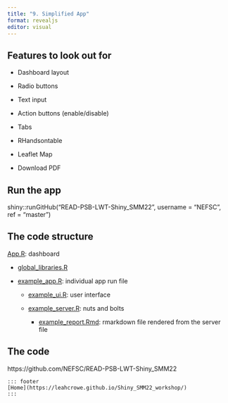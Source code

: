 ```yaml
---
title: "9. Simplified App"
format: revealjs
editor: visual
---
```


## Features to look out for

-   Dashboard layout

-   Radio buttons

-   Text input

-   Action buttons (enable/disable)

-   Tabs

-   RHandsontable

-   Leaflet Map

-   Download PDF

## Run the app

shiny::runGitHub("READ-PSB-LWT-Shiny_SMM22", username = "NEFSC", ref = "master")

## The code structure

[App.R]{.underline}: dashboard

-   [global_libraries.R]{.underline}

-   [example_app.R]{.underline}: individual app run file

    -   [example_ui.R]{.underline}: user interface

    -   [example_server.R]{.underline}: nuts and bolts

        -   [example_report.Rmd]{.underline}: rmarkdown file rendered from the server file

## The code

https://github.com/NEFSC/READ-PSB-LWT-Shiny_SMM22

    ::: footer
    [Home](https://leahcrowe.github.io/Shiny_SMM22_workshop/)
    :::
